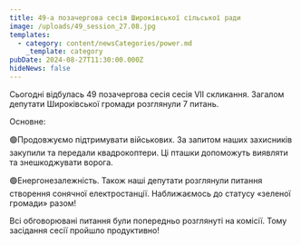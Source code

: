 ```yaml
---
title: 49-а позачергова сесія Широківської сільської ради
image: /uploads/49_session_27.08.jpg
templates:
  - category: content/newsCategories/power.md
    _template: category
pubDate: 2024-08-27T11:30:00.000Z
hideNews: false
---
```


Сьогодні відбулась 49 позачергова сесія сесія VII скликання. Загалом депутати Широківської громади розглянули 7 питань. 

Основне: 

🟢Продовжуємо підтримувати військових. За запитом наших захисників закупили та передали квадрокоптери. Ці пташки допоможуть виявляти та знешкоджувати ворога. 

🟢Енергонезалежність. Також наші депутати розглянули питання створення сонячної електростанції. Наближаємось до статусу «зеленої громади» разом! 

Всі обговорювані питання були попередньо розглянуті на комісії. Тому засідання сесії пройшло продуктивно!

